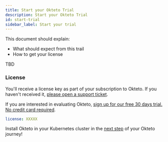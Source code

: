 ```yaml
---
title: Start your Okteto Trial
description: Start your Okteto Trial
id: start-trial
sidebar_label: Start your trial
---
```


This document should explain:

- What should expect from this trail
- How to get your license

TBD

### License

You'll receive a license key as part of your subscription to Okteto. If you haven't received it, [please open a support ticket](https://okteto.com/support).

If you are interested in evaluating Okteto, [sign up for our free 30 days trial.  No credit card required](https://www.okteto.com/free-trial/).

```yaml
license: XXXXX
```

Install Okteto in your Kubernetes cluster in  the [next step](get-started/quickstart-guide.mdx) of your Okteto journey!